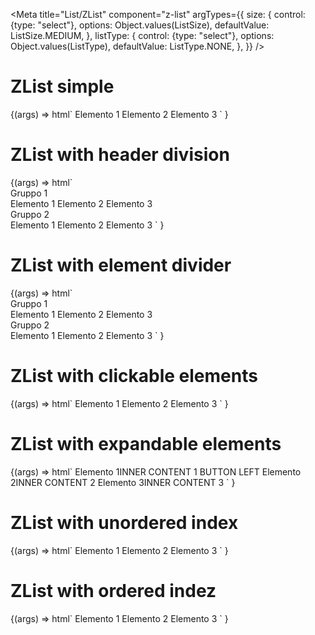 
<Meta
  title="List/ZList"
  component="z-list"
  argTypes={{
    size: {
      control: {type: "select"},
      options: Object.values(ListSize),
      defaultValue: ListSize.MEDIUM,
    },
    listType: {
      control: {type: "select"},
      options: Object.values(ListType),
      defaultValue: ListType.NONE,
    },
  }}
/>

# ZList simple

<Canvas>
  <Story name="z-list-simple">
    {(args) =>
      html`
        <z-list
          list-type=${args.listType}
          size=${args.size}
        >
          <z-list-element
            list-type=${args.listType}
            size=${args.size}
            >Elemento 1</z-list-element
          >
          <z-list-element
            list-type=${args.listType}
            size=${args.size}
            >Elemento 2</z-list-element
          >
          <z-list-element
            list-type=${args.listType}
            size=${args.size}
            >Elemento 3</z-list-element
          >
        </z-list>
      `
    }
  </Story>
</Canvas>

<ArgsTable of="z-list" />

# ZList with header division

<Canvas>
  <Story name="z-list-with-header-divider">
    {(args) =>
      html`<z-list>
        <z-list-group divider-type="header">
          <div slot="header-title">Gruppo 1</div>
          <z-list-element
            list-type=${args.listType}
            size=${args.size}
            >Elemento 1</z-list-element
          >
          <z-list-element
            list-type=${args.listType}
            size=${args.size}
            >Elemento 2</z-list-element
          >
          <z-list-element
            list-type=${args.listType}
            size=${args.size}
            >Elemento 3</z-list-element
          >
        </z-list-group>
        <z-list-group divider-type="header">
          <div slot="header-title">Gruppo 2</div>
          <z-list-element
            list-type=${args.listType}
            size=${args.size}
            >Elemento 1</z-list-element
          >
          <z-list-element
            list-type=${args.listType}
            size=${args.size}
            >Elemento 2</z-list-element
          >
          <z-list-element
            list-type=${args.listType}
            size=${args.size}
            >Elemento 3</z-list-element
          >
        </z-list-group>
      </z-list> `
    }
  </Story>
</Canvas>

# ZList with element divider

<Canvas>
  <Story name="z-list-with-element-divider">
    {(args) =>
      html`<z-list>
        <z-list-group divider-type="element">
          <div slot="header-title">Gruppo 1</div>
          <z-list-element
            list-type=${args.listType}
            size=${args.size}
            >Elemento 1</z-list-element
          >
          <z-list-element
            list-type=${args.listType}
            size=${args.size}
            >Elemento 2</z-list-element
          >
          <z-list-element
            list-type=${args.listType}
            size=${args.size}
            >Elemento 3</z-list-element
          >
        </z-list-group>
        <z-list-group divider-type="element">
          <div slot="header-title">Gruppo 2</div>
          <z-list-element
            list-type=${args.listType}
            size=${args.size}
            >Elemento 1</z-list-element
          >
          <z-list-element
            list-type=${args.listType}
            size=${args.size}
            >Elemento 2</z-list-element
          >
          <z-list-element
            list-type=${args.listType}
            size=${args.size}
            >Elemento 3</z-list-element
          >
        </z-list-group>
      </z-list>`
    }
  </Story>
</Canvas>

# ZList with clickable elements

<Canvas>
  <Story name="z-list-with-clickable-elements">
    {(args) =>
      html`<z-list>
        <z-list-group>
          <z-list-element clickable>Elemento 1</z-list-element>
          <z-list-element clickable>Elemento 2</z-list-element>
          <z-list-element clickable>Elemento 3</z-list-element>
        </z-list-group>
      </z-list>`
    }
  </Story>
</Canvas>

# ZList with expandable elements

<Canvas>
  <Story name="z-list-with-expandable-elements">
    {(args) =>
      html`<z-list size="large">
        <z-list-group divider-type="element">
          <z-list-element
            expandable
            align-button="left"
            expandable-style="accordion"
            ><span>Elemento 1</span><span slot="inner-content">INNER CONTENT 1 BUTTON LEFT</span></z-list-element
          >
          <z-list-element
            expandable
            align-button="right"
            expandable-style="menu"
            ><span>Elemento 2</span><span slot="inner-content">INNER CONTENT 2</span></z-list-element
          >
          <z-list-element
            expandable
            align-button="right"
            expandable-style="menu"
            ><span>Elemento 3</span><span slot="inner-content">INNER CONTENT 3</span></z-list-element
          >
        </z-list-group>
      </z-list>`
    }
  </Story>
</Canvas>

# ZList with unordered index

<Canvas>
  <Story
    name="z-list-with-unordered-index"
    parameters={{
      controls: {
        exclude: ["size", "listType"],
      },
    }}
  >
    {(args) =>
      html`<z-list list-type="unordered">
        <z-list-element list-type="unordered">Elemento 1</z-list-element>
        <z-list-element list-type="unordered">Elemento 2</z-list-element>
        <z-list-element list-type="unordered">Elemento 3</z-list-element>
      </z-list>`
    }
  </Story>
</Canvas>

# ZList with ordered indez

<Canvas>
  <Story
    name="z-list-with-ordered-index"
    parameters={{
      controls: {
        exclude: ["size", "listType"],
      },
    }}
  >
    {(args) =>
      html`<z-list list-type="ordered">
        <z-list-element list-type="ordered">Elemento 1</z-list-element>
        <z-list-element list-type="ordered">Elemento 2</z-list-element>
        <z-list-element list-type="ordered">Elemento 3</z-list-element>
      </z-list>`
    }
  </Story>
</Canvas>

<ArgsTable of="z-list" />
